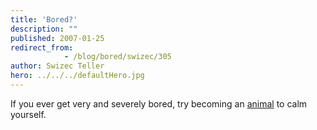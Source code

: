 ```yaml
---
title: 'Bored?'
description: ""
published: 2007-01-25
redirect_from: 
            - /blog/bored/swizec/305
author: Swizec Teller
hero: ../../../defaultHero.jpg
---
```

If you ever get very and severely bored, try becoming an [animal](http://www.beseechfanclub.com/bored/) to calm yourself.